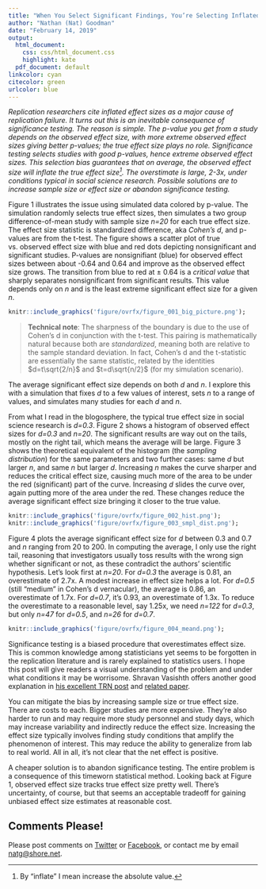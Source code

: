 ```yaml
---
title: "When You Select Significant Findings, You’re Selecting Inflated Estimates"
author: "Nathan (Nat) Goodman"
date: "February 14, 2019"
output:
  html_document:
    css: css/html_document.css
    highlight: kate
  pdf_document: default
linkcolor: cyan
citecolor: green
urlcolor: blue
---
```


*Replication researchers cite inflated effect sizes as a major cause of replication failure. It turns out this is an inevitable consequence of significance testing. The reason is simple. The p-value you get from a study depends on the observed effect size, with more extreme observed effect sizes giving better p-values; the true effect size plays no role. Significance testing selects studies with good p-values, hence extreme observed effect sizes. This selection bias guarantees that on average, the observed effect size will inflate the true effect size[^1]. The overstimate is large, 2-3x, under conditions typical in social science research. Possible solutions are to increase sample size or effect size or abandon significance testing.*

[^1]: By "inflate" I mean increase the absolute value.

Figure 1 illustrates the issue using simulated data colored by p-value. The simulation randomly selects true effect sizes, then simulates a two group difference-of-mean study with sample size *n=20* for each true effect size. The effect size statistic is standardized difference, aka *Cohen's d*, and p-values are from the t-test. The figure shows a scatter plot of true vs. observed effect size with blue and red dots depicting nonsignificant and significant studies. P-values are nonsignifiant (blue) for observed effect sizes between about -0.64 and 0.64 and improve as the observed effect size grows. The transition from blue to red at &plusmn; 0.64 is a *critical value* that sharply separates nonsignificant from significant results. This value depends only on *n* and is the least extreme significant effect size for a given *n*.

```r
knitr::include_graphics('figure/ovrfx/figure_001_big_picture.png');
```

> __Technical note__: The sharpness of the boundary is due to the use of Cohen's d in conjunction with the t-test. This pairing is mathematically natural because both are *standardized*, meaning both are relative to the sample standard deviation. In fact, Cohen's d and the t-statistic are essentially the same statistic, related by the identities $d=t\sqrt{2/n}$ and $t=d\sqrt{n/2}$ (for my simulation scenario).

The average significant effect size depends on both *d* and *n*. I explore this with a simulation that fixes *d* to a few values of interest, sets *n* to a range of values, and simulates many studies for each *d* and *n*. 

From what I read in the blogosphere, the typical true effect size in social science research is *d=0.3*. Figure 2 shows a histogram of observed effect sizes for *d=0.3* and *n=20*. The significant results are way out on the tails, mostly on the right tail, which means the average will be large. Figure 3 shows the theoretical equivalent of the histogram (the *sampling distribution*) for the same parameters and two further cases: same *d* but larger *n*, and same *n* but larger *d*. Increasing *n* makes the curve sharper and reduces the critical effect size, causing much more of the area to be under the red (significant) part of the curve. Increasing *d* slides the curve over, again putting more of the area under the red. These changes reduce the average significant effect size bringing it closer to the true value.

```r
knitr::include_graphics('figure/ovrfx/figure_002_hist.png');
knitr::include_graphics('figure/ovrfx/figure_003_smpl_dist.png');
```

Figure 4 plots the average significant effect size for *d* between 0.3 and 0.7 and *n* ranging from 20 to 200. In computing the average, I only use the right tail, reasoning that investigators usually toss results with the wrong sign whether significant or not, as these contradict the authors' scientific hypothesis. Let's look first at *n=20*. For *d=0.3* the average is 0.81, an overestimate of 2.7x. A modest increase in effect size helps a lot. For *d=0.5* (still "medium" in Cohen's d vernacular), the average is 0.86, an overestimate of 1.7x. For *d=0.7*, it's 0.93, an overestimate of 1.3x. To reduce the overestimate to a reasonable level, say 1.25x, we need *n=122* for *d=0.3*, but only *n=47* for *d=0.5*, and *n=26* for *d=0.7*. 

```r
knitr::include_graphics('figure/ovrfx/figure_004_meand.png');
```

Significance testing is a biased procedure that overestimates effect size. This is common knowledge among statisticians yet seems to be forgotten in the replication literature and is rarely explained to statistics users. I hope this post will give readers a visual understanding of the problem and under what conditions it may be worrisome. Shravan Vasishth offers another good explanation in [his excellent TRN post](https://replicationnetwork.com/2018/09/11/vasishth-the-statistical-significance-filter-leads-to-overoptimistic-expectations-of-replicability/) and [related paper](https://www.sciencedirect.com/science/article/pii/S0749596X18300640).

You can mitigate the bias by increasing sample size or true effect size. There are costs to each. Bigger studies are more expensive. They're also harder to run and may require more study personnel and study days, which may increase variability and indirectly reduce the effect size. Increasing the effect size typically involves finding study conditions that amplify the phenomenon of interest. This may reduce the ability to generalize from lab to real world. All in all, it's not clear that the net effect is positive.

A cheaper  solution is to abandon significance testing. The entire problem is a consequence of this timeworn statistical method. Looking back at Figure 1, observed effect size tracks true effect size pretty well. There’s uncertainty, of course, but that seems an acceptable tradeoff for gaining unbiased effect size estimates at reasonable cost.

## Comments Please!

Please post comments on [Twitter](https://twitter.com/gnatgoodman) or [Facebook](https://www.facebook.com/nathan.goodman.3367), or contact me by email [natg@shore.net](mailto:natg@shore.net).
